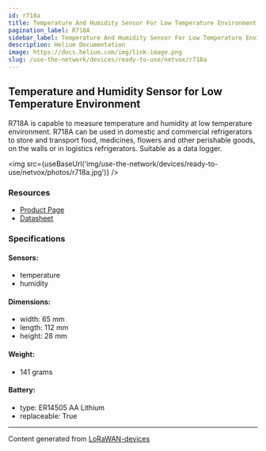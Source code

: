 ```yaml
---
id: r718a
title: Temperature And Humidity Sensor For Low Temperature Environment
pagination_label: R718A
sidebar_label: Temperature And Humidity Sensor For Low Temperature Environment
description: Helium Documentation
image: https://docs.helium.com/img/link-image.png
slug: /use-the-network/devices/ready-to-use/netvox/r718a
---
```



## Temperature and Humidity Sensor for Low Temperature Environment

R718A is capable to measure temperature and humidity at low temperature environment. R718A can be
used in domestic and commercial refrigerators to store and transport food, medicines, flowers and
other perishable goods, on the walls or in logistics refrigerators. Suitable as a data logger.

<img src={useBaseUrl('img/use-the-network/devices/ready-to-use/netvox/photos/r718a.jpg')} />

### Resources

- [Product Page](http://www.netvox.com.tw/product.asp?pro=R718A)
- [Datasheet](http://www.netvox.com.tw/um/R718A/R718Adatasheet.pdf)

### Specifications

#### Sensors:

- temperature
- humidity

#### Dimensions:

- width: 65 mm
- length: 112 mm
- height: 28 mm

#### Weight:

- 141 grams

#### Battery:

- type: ER14505 AA Lithium
- replaceable: True

---

Content generated from [LoRaWAN-devices](https://github.com/TheThingsNetwork/lorawan-devices)
